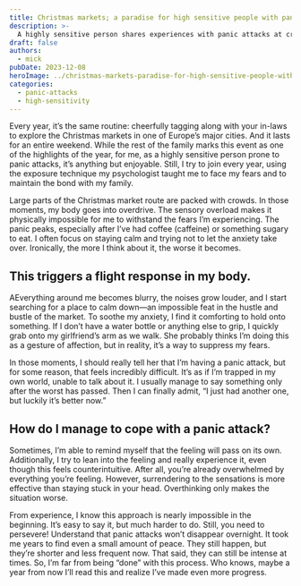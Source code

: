 ---
title: Christmas markets; a paradise for high sensitive people with panic attacks (not)
description: >-
  A highly sensitive person shares experiences with panic attacks at crowded Christmas markets and tips for managing anxiety.
draft: false
authors:
  - mick
pubDate: 2023-12-08
heroImage: ../christmas-markets-paradise-for-high-sensitive-people-with-panic-attacks/christmas-market-high-sensitive-people-panic-attack.jpg
categories:
  - panic-attacks
  - high-sensitivity
---
Every year, it’s the same routine: cheerfully tagging along with your in-laws to explore the Christmas markets in one of Europe’s major cities. And it lasts for an entire weekend. While the rest of the family marks this event as one of the highlights of the year, for me, as a highly sensitive person prone to panic attacks, it’s anything but enjoyable.
Still, I try to join every year, using the exposure technique my psychologist taught me to face my fears and to maintain the bond with my family.

Large parts of the Christmas market route are packed with crowds. In those moments, my body goes into overdrive. The sensory overload makes it physically impossible for me to withstand the fears I’m experiencing.
The panic peaks, especially after I’ve had coffee (caffeine) or something sugary to eat. I often focus on staying calm and trying not to let the anxiety take over. Ironically, the more I think about it, the worse it becomes. 

## This triggers a flight response in my body. 
AEverything around me becomes blurry, the noises grow louder, and I start searching for a place to calm down—an impossible feat in the hustle and bustle of the market. To soothe my anxiety, I find it comforting to hold onto something.
If I don’t have a water bottle or anything else to grip, I quickly grab onto my girlfriend’s arm as we walk. She probably thinks I’m doing this as a gesture of affection, but in reality, it’s a way to suppress my fears.

In those moments, I should really tell her that I’m having a panic attack, but for some reason, that feels incredibly difficult. 
It’s as if I’m trapped in my own world, unable to talk about it. I usually manage to say something only after the worst has passed. 
Then I can finally admit, “I just had another one, but luckily it’s better now.”

## How do I manage to cope with a panic attack?
Sometimes, I’m able to remind myself that the feeling will pass on its own. Additionally, I try to lean into the feeling and really experience it, even though this feels counterintuitive. After all, you’re already overwhelmed by everything you’re feeling.
However, surrendering to the sensations is more effective than staying stuck in your head. Overthinking only makes the situation worse.

From experience, I know this approach is nearly impossible in the beginning. It’s easy to say it, but much harder to do.
Still, you need to persevere! Understand that panic attacks won’t disappear overnight. It took me years to find even a small amount of peace. They still happen, but they’re shorter and less frequent now. That said, they can still be intense at times.
So, I’m far from being “done” with this process. Who knows, maybe a year from now I’ll read this and realize I’ve made even more progress.
